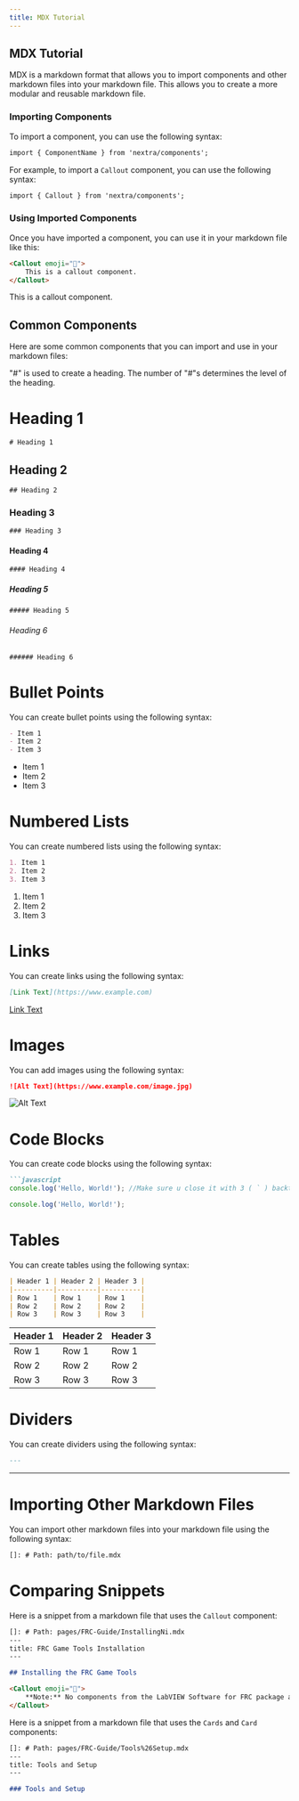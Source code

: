 ```yaml
---
title: MDX Tutorial
---
```







## MDX Tutorial

MDX is a markdown format that allows you to import components and other markdown files into your markdown file. This allows you to create a more modular and reusable markdown file.

### Importing Components

To import a component, you can use the following syntax:

```md
import { ComponentName } from 'nextra/components';
```

For example, to import a `Callout` component, you can use the following syntax:

```md
import { Callout } from 'nextra/components';
```

### Using Imported Components

Once you have imported a component, you can use it in your markdown file like this:

```md
<Callout emoji="👾">
    This is a callout component.
</Callout>
```
<Callout emoji="👾">
    This is a callout component.
</Callout>

## Common Components

Here are some common components that you can import and use in your markdown files:

"#" is used to create a heading. The number of "#"s determines the level of the heading.

# Heading 1
```
# Heading 1
```
## Heading 2
```
## Heading 2
```
### Heading 3
```
### Heading 3
```
#### Heading 4
```
#### Heading 4
```
##### Heading 5
```
##### Heading 5
```
###### Heading 6
```
###### Heading 6
```

# Bullet Points

You can create bullet points using the following syntax:

```md
- Item 1
- Item 2
- Item 3
```
- Item 1
- Item 2
- Item 3

# Numbered Lists

You can create numbered lists using the following syntax:

```md
1. Item 1
2. Item 2
3. Item 3
```
1. Item 1
2. Item 2
3. Item 3

# Links

You can create links using the following syntax:

```md
[Link Text](https://www.example.com)
```
[Link Text](https://www.example.com)

# Images

You can add images using the following syntax:

```md
![Alt Text](https://www.example.com/image.jpg)
```
![Alt Text](https://www.example.com/image.jpg)

# Code Blocks

You can create code blocks using the following syntax:

```md
```javascript
console.log('Hello, World!'); //Make sure u close it with 3 ( ` ) backticks
```


```javascript
console.log('Hello, World!');
```


# Tables

You can create tables using the following syntax:

```md
| Header 1 | Header 2 | Header 3 |
|----------|----------|----------|
| Row 1    | Row 1    | Row 1    |
| Row 2    | Row 2    | Row 2    |
| Row 3    | Row 3    | Row 3    |
```

| Header 1 | Header 2 | Header 3 |
|----------|----------|----------|
| Row 1    | Row 1    | Row 1    |
| Row 2    | Row 2    | Row 2    |
| Row 3    | Row 3    | Row 3    |

# Dividers

You can create dividers using the following syntax:

```md
---
```

---

# Importing Other Markdown Files

You can import other markdown files into your markdown file using the following syntax:

```md
[]: # Path: path/to/file.mdx
```


# Comparing Snippets

Here is a snippet from a markdown file that uses the `Callout` component:

```md
[]: # Path: pages/FRC-Guide/InstallingNi.mdx
---
title: FRC Game Tools Installation
---

## Installing the FRC Game Tools

<Callout emoji="👾">
    **Note:** No components from the LabVIEW Software for FRC package are required for running either the Driver Station or Imaging Tool.
</Callout>

```

Here is a snippet from a markdown file that uses the `Cards` and `Card` components:

```md
[]: # Path: pages/FRC-Guide/Tools%26Setup.mdx
---
title: Tools and Setup
---

### Tools and Setup
